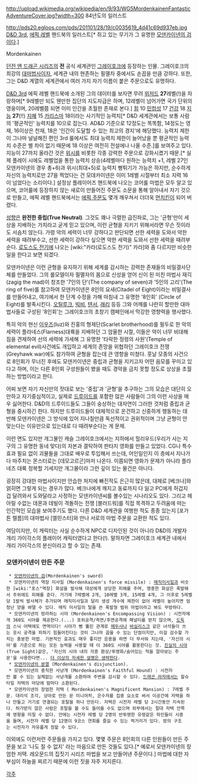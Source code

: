 http://upload.wikimedia.org/wikipedia/en/9/93/WG5MordenkainenFantasticAdventureCover.jpg?width=300
84년도의 일러스트

http://pds20.egloos.com/pds/201101/28/19/c0035619_4d41c69d937eb.jpg
[[D&D 3rd]], [[에픽 레벨]] 핸드북의 일러스트[* 쥐고 있는 무기가 그 유명한 [[모덴카이넨의 검]]이다.]

Mordenkainen

[[던전 앤 드래곤 시리즈]]의 '''전''' 공식 세계관인 [[그레이호크]]에 등장하는 인물. 그레이호크의 최강의 [[대마법사]]이자, 세계관 내의 현존하는 필멸자 중에서도 손꼽을 만큼 강하다. 또한, 그는 D&D 계열의 세계관에서 여러 가지 자기 이름이 붙은 주문으로도 유명하다.

[[D&D 3rd]] 에픽 레벨 핸드북에 소개된 그의 데이터를 보자면 무려 [[위저드(던전 앤 드래곤 시리즈)|위저드]] '''27'''레벨(!)을 자랑하며[* 9레벨만 되도 웬만한 집단의 지도자급은 하며, 12레벨이 넘어가면 국가 단위의 영웅이며, 20레벨쯤 되면 이미 인간을 초월한 존재로 본다.] [[스트렝스|힘]] 10 [[덱스테리티|민첩성]] 17 [[컨스티튜션|건강]] 18 [[인텔리전스|지능]] '''27'''(!!) [[위즈덤|지혜]] 15 [[카리스마]] 18이라는 사기적인 능력치[* D&D 세계관에서는 보통 사람의 '평균적인' 능력치를 10으로 잡는다. AD&D 기준으로 12정도는 똑똑함, 14정도는 영재, 16이상은 천재, 18은 '인간이 도달할 수 있는 최고의 경지'에 해당했다. 능력치 제한이 그나마 널널해진 편인 3rd 룰에서도 최대 능력치 제한이 늘어났을 뿐 평균적인 능력치 수준은 별 차이 없기 때문에 18 이상은 여전히 전설에나 나올 수준.]를 보여주고 있다. 지능이 27까지 올라간 것은 [[위시]]를 비롯한 각종 강력한 주문으로 강화시켰기 때문.[* 실제 플레이 시에도 레벨업을 통한 능력치 상승(4레벨마다 원하는 능력치 +1, 레벨 27인 모덴카이넨의 경우 총+6)과 위시(최대+5)로 능력치 뻥튀기가 가능은 하지만, 순수하게 자신의 능력치로만 27을 찍었다는 건 모데카이넨은 이미 1레벨 시절부터 최소 지력 16이 넘었다는 소리이다.] 설정상 플레이어즈 핸드북에 나오는 코어룰 마법은 모두 알고 있으며, 코어룰에 등장하지 않는 새로이 만들어진 주문도 소문을 통해 알아내서 자기 것으로 만들고, 에픽 레벨 핸드북에서는 [[에픽 주문]]도 몇개 깨우쳐서 더더욱 [[먼치킨]]이 되어 버렸다.

[[성향]]은 '''완전한 중립(True Neutral)'''. 그것도 꽤나 극렬한 급진파로, 그는 '균형'만이 세상을 지배하는 가치라고 굳게 믿고 있으며, 이런 균형을 지키기 위해서라면 무슨 짓이라도 서슴치 않는다. 가령 악의 세력이 너무 강하다고 판단되면 선한 세력을 도와서 악한 세력을 때려부수고, 선한 세력이 강하다 싶으면 악한 세력을 도와서 선한 세력을 때려부순다. [[로도스도 전기]]에 나오는 [wiki:"카라(로도스도 전기)" 카라]와 좀 다르지만 비슷한 일을 한다고 보면 되겠다.

모덴카이넨은 이런 균형을 유지하기 위해 세계를 감시하는 강력한 존재들의 비밀결사단체를 만들었다. 그의 롤모델이자 필멸자의 몸으로 신성을 얻어 신이 된 미친 마법사 재긱(zagig the mad)이 창조한 '7인의 단'(The company of seven)과 '5인의 고리'(The ring of five)를 참고하여 모덴카이넨은 8인의 요새(Citadel of Eight)이라는 비밀결사를 만들어내고, 여기에서 한 단계 수정을 가해 마침내 그 유명한 '8인회' (Circle of Eight)를 발족시킨다. [[오틸루크]], [[빅비]], [[텐서]], [[래리]] 등등 그와 어깨를 나란히 할만한 대마법사들로 구성된 '8인회'는 그레이호크의 초창기 캠페인에서 막강한 영향력을 행사했다.

특히 악의 현신 [[이우즈]](Iuz)와 진홍의 형제단(Scarlet brotherhood)를 필두로 한 악의 세력이 플라네스(Flarness)대륙을 지배하던 그 암울한 시절, 이들은 악이 너무 비대해짐을 견제하여 선의 세력에 가세해 그 유명한 '타락한 정령의 사원'(Temple of elemental evil)사건에도 개입하고 세계의 존망을 위협하던 그레이호크 전쟁(Greyhawk war)에도 참가하여 균형을 잡는데 큰 영향을 미쳤다. 훗날 모종의 사건으로 8인회가 무너진 후에도 모덴카이넨은 중립과 균형을 지키고자 어떤 음모를 꾸미고 있다고 하며, 이는 다른 8인회 구성원들이 봤을 때도 경악을 금치 못할 정도로 상상을 초월하는 방법이라고 한다.

어찌 보면 자기 자신만의 잣대로 보는 '중립'과 '균형'을 추구하는 그의 모습은 대단히 오만하고 자기중심적이고, 실제로 [[드루이드]]를 포함한 많은 사람들이 그의 이런 사상을 매우 싫어한다. D&D의 드루이드들도 그들이 숭상하는 대자연이 그러한 것처럼 중립과 균형을 중시하긴 한다. 하지만 드루이드들이 대체적으로 온건하고 신중하게 행동하는 데 반해 모덴카이넨은 그 방식에 있어 지나칠만큼 독선적이고 권위적이며 그냥 균형이 안 맞는다는 이유만으로 있는대로 다 때려부순다는 게 문제. 

이런 면도 있지만 개그물인 캐슬 그레이호크에서는 지하에서 헐리우드(우리가 사는 지구의 그 유명한 동네 맞다)의 자본과 결탁하여 판타지 영화를 만들고 있었다. CG나 특수효과 필요 없이 괴물들을 그대로 배우로 투입해서 쓰는데, 어인일인지 이 층에서 지나가다 마주치는 몬스터로는 [데모고르곤]마저 나온다. 이쯤되면 영화가 문제가 아니라 플라네즈 대륙 정복할 기세지만 개그물이라 그런 깊이 있는 물건은 아니다.

굉장히 강대한 마법사이지만 안습한 처지에 빠진적도 은근히 많은데, 대체로 [베크나]와 얽히면 그렇게 되는 경우가 많다. 베크나에게 깨지고 동료까지 다 잃고 PC에게 허겁지겁 달려와서 도와달라고 사정하는 모덴카이넨씨를 볼수있는 시나리오도 있다. 그리고 헤아릴 수없는 데몬과 데빌이 격돌하는 전쟁 [블러드워]를 직접 목격하고 두려움에 떠는 인간적인 모습을 보여주기도 했다. 다른 D&D 세계관을 여행한 적도 종종 있는지 [포가튼 렐름]의 대마법사 [엘민스터]와 만나 서로의 마법 주문을 교환한 적도 있다.

여담이지만, 이 캐릭터는 사실 순수하게 NPC로 디자인된 것이 아니라 D&D의 개발자 개리 가이각스의 플레이어 캐릭터였다고 한다(!). 말하자면 그레이호크 세계관 내에서 개리 가이각스의 분신이라고 할 수 있는 존재.

=== 모덴카이넨이 만든 주문 ===
  * [[모덴카이넨의 검]](Mordenkainen's sword)
  * 모덴카이넨의 역장 미사일 (Mordenkainen's force missile) : [[매직미사일]]과 비슷한 [wiki:"포스"역장] 화살을 발사해 대상에게 상당한 피해를 주며, 명중한 화살은 폭발해서 주위에도 피해를 준다. 거기에 7레벨에 2개, 10레벨 3개, 15레벨 4개, 그 이후로 5레벨당 1발씩 발사체가 추가되며 매직미사일과 달리 생성 개수에 제한이 없어 레벨이 높아지면 엄청난 양을 쏴댈 수 있다. 매직 미사일의 탈을 쓴 폭발형 범위 마법이라고 봐도 무방하다.
  * 모덴카이넨의 망라하는 시야 (Mordenkainen's Encompassing Vision) : 시전자에게 360도 시야를 제공한다.(...) 포위공격/측면/후면공격에 페널티를 받지 않으며, [[도둑]]의 스닉 어택에도 면역이다! 시야가 뻥 뚫린 관계로 [[메두사]]나 [[바실리스크]] 같은 녀석들이 쓰는 응시 공격을 피하기 힘들어진다는 것이 그나마 꼽을 수 있는 단점이지만, 이걸 감수할 가치는 충분한 마법. 기본적인 효과도 매우 좋지만 응용을 하면 더 무서워 지는데, '자신의 시야'를 기준으로 하는 모든 능력을 사용할 때 이 360도 시야를 활용한다는 것. [[진실의 시야]](True Sight)같은, '자신의 시야 내의 각종 환상/투명화/숨어있는 적을 알아보는 주문'을 사용한다면... [[더 이상의 자세한 설명은 생략한다]].
  * [[모덴카이넨의 분열]] (Mordenkainen's disjunction).
  * 모덴카이넨의 충직한 사냥개 (Mordenkainen's Faithful Hound) : 시전자만 볼 수 있는 실체없는 사냥개를 소환하여 주변을 감시할 수 있다. [[드래곤 라자]]에서는 할슈타일 저택의 마당에 밤마다 소환된다.
  * 모덴카이넨의 장엄한 저택 ( Mordenkainen's Magnificent Mansion) : 7레벨 주문. 대리석 조각, 상아로 만든 문 미니어처, 은수저를 집중 요소로 써서 이공간에 저택을 하나 만들고 거기로 연결되는 포탈을 하나 만든다. 저택은 시전자 레벨 당 2시간동안 지속된다. 허가받지 않은 사람은 포탈을 볼 수도 들어올 수도 없으며 외부에서는 절대 저택 안쪽에 영향을 미칠 수 없다. 안에는 시전자 레벨 당 2명의 반투명한 유령같은 하인들이 시중을 들며, 시전자 레벨 당 12명이 9코스 연회를 즐길 수 있는 먹거리가 있다. 방의 구조는 시전자가 자유롭게 정할 수 있다.
 
이외에도 이런저런 주문들을 가지고 있다. 몇몇 주문은 8인회의 다른 인원들이 만든 주문을 보고 '나도 질 수 없지' 라는 마음으로 만든 것들도 있다.[* 예로서 모덴카이넨의 장엄한 저택. 레오문드의 집짓기 시리즈 마법을 보고 만들어낸 주문이다.] 마법에 대한 자부심이 하늘을 찌르기 때문에 이런 짓을 자주 저지른다. 

[[각주]]

